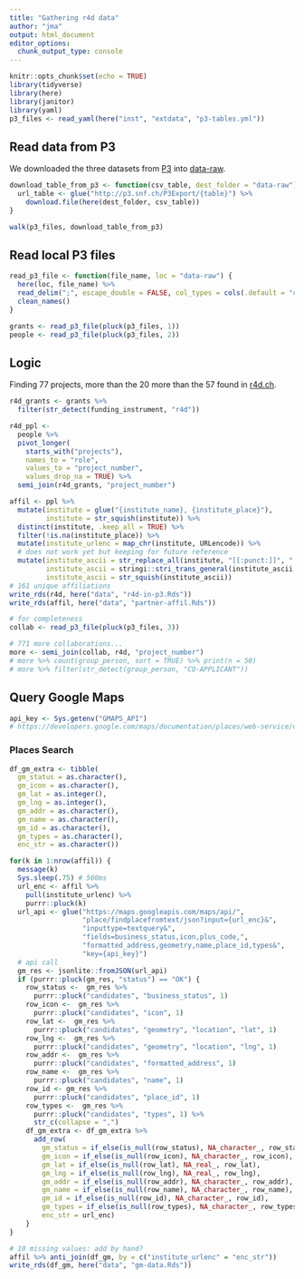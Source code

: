 ```yaml
---
title: "Gathering r4d data"
author: "jma"
output: html_document
editor_options: 
  chunk_output_type: console
---
```


```r
knitr::opts_chunk$set(echo = TRUE)
library(tidyverse)
library(here)
library(janitor)
library(yaml)
p3_files <- read_yaml(here("inst", "extdata", "p3-tables.yml"))
```


## Read data from P3

We downloaded the three datasets from [P3](http://p3.snf.ch/Pages/DataAndDocumentation.aspx) into [data-raw](./data-raw/).

```r
download_table_from_p3 <- function(csv_table, dest_folder = "data-raw") {
  url_table <- glue("http://p3.snf.ch/P3Export/{table}") %>%
    download.file(here(dest_folder, csv_table))
}

walk(p3_files, download_table_from_p3)
```

## Read local P3 files

```r
read_p3_file <- function(file_name, loc = "data-raw") {
  here(loc, file_name) %>% 
  read_delim(";", escape_double = FALSE, col_types = cols(.default = "c")) %>%
  clean_names()
}

grants <- read_p3_file(pluck(p3_files, 1))
people <- read_p3_file(pluck(p3_files, 2))
```

## Logic

Finding 77 projects, more than the 20 more than the 57 found in [r4d.ch](http://www.r4d.ch/r4d-programme/all-projects).

```r
r4d_grants <- grants %>% 
  filter(str_detect(funding_instrument, "r4d"))

r4d_ppl <-
  people %>%
  pivot_longer(
    starts_with("projects"), 
    names_to = "role", 
    values_to = "project_number",
    values_drop_na = TRUE) %>%
  semi_join(r4d_grants, "project_number")

affil <- ppl %>%
  mutate(institute = glue("{institute_name}, {institute_place}"),
         institute = str_squish(institute)) %>%
  distinct(institute, .keep_all = TRUE) %>%
  filter(!is.na(institute_place)) %>%
  mutate(institute_urlenc = map_chr(institute, URLencode)) %>%
  # does not work yet but keeping for future reference
  mutate(institute_ascii = str_replace_all(institute, "[[:punct:]]", " "),
         institute_ascii = stringi::stri_trans_general(institute_ascii, "Latin-ASCII"),
         institute_ascii = str_squish(institute_ascii))
# 161 unique affiliations
write_rds(r4d, here("data", "r4d-in-p3.Rds"))
write_rds(affil, here("data", "partner-affil.Rds"))
```

```r
# for completeness
collab <- read_p3_file(pluck(p3_files, 3))

# 771 more collaborations...
more <- semi_join(collab, r4d, "project_number")
# more %>% count(group_person, sort = TRUE) %>% print(n = 50)
# more %>% filter(str_detect(group_person, "CO-APPLICANT"))
```

## Query Google Maps 

```r
api_key <- Sys.getenv("GMAPS_API")
# https://developers.google.com/maps/documentation/places/web-service/overview
```

### Places Search

```r
df_gm_extra <- tibble(
  gm_status = as.character(),
  gm_icon = as.character(),
  gm_lat = as.integer(),
  gm_lng = as.integer(),
  gm_addr = as.character(),
  gm_name = as.character(),
  gm_id = as.character(),
  gm_types = as.character(),
  enc_str = as.character())

for(k in 1:nrow(affil)) {
  message(k)
  Sys.sleep(.75) # 500ms
  url_enc <- affil %>%
    pull(institute_urlenc) %>% 
    purrr::pluck(k)
  url_api <- glue("https://maps.googleapis.com/maps/api/",
                  "place/findplacefromtext/json?input={url_enc}&",
                  "inputtype=textquery&",
                  "fields=business_status,icon,plus_code,",
                  "formatted_address,geometry,name,place_id,types&",
                  "key={api_key}")
  # api call
  gm_res <- jsonlite::fromJSON(url_api)
  if (purrr::pluck(gm_res, "status") == "OK") {
    row_status <-  gm_res %>%
      purrr::pluck("candidates", "business_status", 1)
    row_icon <-  gm_res %>%
      purrr::pluck("candidates", "icon", 1)
    row_lat <-  gm_res %>%
      purrr::pluck("candidates", "geometry", "location", "lat", 1)
    row_lng <-  gm_res %>%
      purrr::pluck("candidates", "geometry", "location", "lng", 1)
    row_addr <-  gm_res %>%
      purrr::pluck("candidates", "formatted_address", 1)
    row_name <-  gm_res %>%
      purrr::pluck("candidates", "name", 1)
    row_id <- gm_res %>%
      purrr::pluck("candidates", "place_id", 1)
    row_types <-  gm_res %>%
      purrr::pluck("candidates", "types", 1) %>% 
      str_c(collapse = ",")
    df_gm_extra <- df_gm_extra %>%
      add_row(
        gm_status = if_else(is_null(row_status), NA_character_, row_status),
        gm_icon = if_else(is_null(row_icon), NA_character_, row_icon),
        gm_lat = if_else(is_null(row_lat), NA_real_, row_lat),
        gm_lng = if_else(is_null(row_lng), NA_real_, row_lng),
        gm_addr = if_else(is_null(row_addr), NA_character_, row_addr),
        gm_name = if_else(is_null(row_name), NA_character_, row_name),
        gm_id = if_else(is_null(row_id), NA_character_, row_id),
        gm_types = if_else(is_null(row_types), NA_character_, row_types),
        enc_str = url_enc)
    }
}

# 10 missing values: add by hand?
affil %>% anti_join(df_gm, by = c("institute_urlenc" = "enc_str"))
write_rds(df_gm, here("data", "gm-data.Rds"))
```
